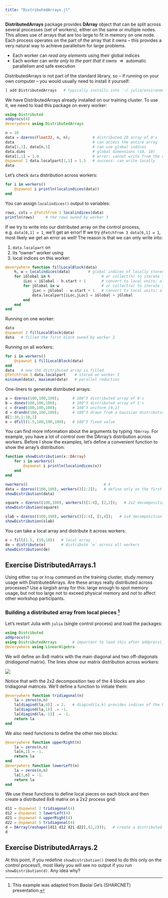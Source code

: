 ```yaml
---
title: "DistributedArrays.jl"
---
```


<!-- Add Baolai's materials? -->

**DistributedArrays** package provides **DArray** object that can be split across several processes (set of
workers), either on the same or multiple nodes. This allows use of arrays that are too large to fit in memory
on one node. Each process operates on the part of the array that it owns -- this provides a very natural way
to achieve parallelism for large problems.

- Each worker can *read any elements* using their global indices
- Each worker can *write only to the part that it owns* $~\Rightarrow~$ automatic parallelism and safe
  execution

DistributedArrays is not part of the standard library, so -- if running on your own computer -- you would
usually need to install it yourself:

```jl
] add DistributedArrays   # typically installs into `~/.julia/environments/versionNumber`
```

We have DistributedArrays already installed on our training cluster. To use it, we need to load this package
on every worker:

```jl
using Distributed
addprocs(4)
@everywhere using DistributedArrays
```

```jl
n = 10
data = dzeros(Float32, n, n);          # distributed 2D array of 0's
data                                   # can access the entire array
data[1,1], data[n,5]                   # can use global indices
data.dims                              # global dimensions (10, 10)
data[1,1] = 1.0                        # error: cannot write from the control process!
@spawnat 2 data.localpart[1,1] = 1.5   # success: can write locally
data
```

Let's check `data` distribution across workers:

```jl
for i in workers()
    @spawnat i println(localindices(data))
end
```

You can assign `localindices()` output to variables:

```jl
rows, cols = @fetchfrom 3 localindices(data)
println(rows)     # the rows owned by worker 3
```

If we try to write into our distributed array on the control process, e.g. `data[6,1] = 1`, we'll get an
error! If we try `@fetchfrom 3 data[6,1] = 1`, most likely we get an error as well! The reason is that we can
only write into:

1. `data.localpart` on
1. its "owner" worker using
1. local indices on this worker:

```jl
@everywhere function fillLocalBlock(data)
    h, w = localindices(data)        # global indices of locally stored elements
    for iGlobal in h                       # or collect(h) to iterate through a vector
        iLoc = iGlobal - h.start + 1       # convert to local units; always start from 1
        for jGlobal in w                   # or collect(w) to iterate through a vector
            jLoc = jGlobal - w.start + 1   # convert to local units; always start from 1
            data.localpart[iLoc,jLoc] = iGlobal + jGlobal
        end
    end
end
```

Running on one worker:

```jl
data
@spawnat 2 fillLocalBlock(data)
data   # filled the first block owned by worker 2
```

Running on all workers:

```jl
for i in workers()
    @spawnat i fillLocalBlock(data)
end
data   # now the distributed array is filled
@fetchfrom 3 data.localpart    # stored on worker 3
minimum(data), maximum(data)   # parallel reduction
```

One-liners to generate distributed arrays:

```jl
a = dzeros(100,100,100);      # 100^3 distributed array of 0's
b = dones(100,100,100);       # 100^3 distributed array of 1's
c = drand(100,100,100);       # 100^3 uniform [0,1]
d = drandn(100,100,100);      # 100^3 drawn from a Gaussian distribution
d[1:10,1:10,1]
e = dfill(1.5,100,100,100);   # 100^3 fixed value
```

You can find more information about the arguments by typing `?DArray`. For example, you have a lot of control over the
DArray's distribution across workers. Before I show the examples, let's define a convenient function to show the array's
distribution:

```jl
function showDistribution(x::DArray)
    for i in workers()
        @spawnat i println(localindices(x))
    end
end
```
```jl
nworkers()                                  # 4
data = dzeros((100,100), workers()[1:2]);   # define only on the first two workers
showDistribution(data)
```
```jl
square = dzeros((100,100), workers()[1:4], [2,2]);   # 2x2 decomposition
showDistribution(square)
```
```jl
slab = dzeros((100,100), workers()[1:4], [1,4]);   # 1x4 decomposition
showDistribution(slab)
```

You can take a local array and distribute it across workers:

```jl
e = fill(1.5, (10,10))   # local array
de = distribute(e)       # distribute `e` across all workers
showDistribution(de)
```

::: {.callout-caution collapse="true"}
## Exercise DistributedArrays.1
Using either `top` or `htop` command on the training cluster, study memory usage with DistributedArrays. Are
these arrays really distributed across processes? Use a _largish_ array for this: large enough to spot
memory usage, but not too large not to exceed physical memory and not to affect other workshop participants.
:::

### Building a distributed array from local pieces [^1]

[^1]: This example was adapted from Baolai Ge's (SHARCNET) presentation.

Let's restart Julia with `julia` (single control process) and load the packages:

```jl
using Distributed
addprocs(4)
using DistributedArrays       # important to load this after addprocs()
@everywhere using LinearAlgebra
```

We will define an 8x8 matrix with the main diagonal and two off-diagonals (*tridiagonal* matrix). The lines show our
matrix distribution across workers:

![](/fig/matrix.png)

Notice that with the 2x2 decomposition two of the 4 blocks are also tridiagonal matrices. We'll define a function to
initiate them:

```jl
@everywhere function tridiagonal(n)
    la = zeros(n,n)
    la[diagind(la,0)] .= 2.   # diagind(la,k) provides indices of the kth diagonal of a matrix
    la[diagind(la,1)] .= -1.
    la[diagind(la,-1)] .= -1.
    return la
end
```

We also need functions to define the other two blocks:

```jl
@everywhere function upperRight(n)
    la = zeros(n,n)
    la[n,1] = -1.
    return la
end
@everywhere function lowerLeft(n)
    la = zeros(n,n)
    la[1,n] = -1.
    return la
end
```

We use these functions to define local pieces on each block and then create a distributed 8x8 matrix on a 2x2 process
grid:

```jl
d11 = @spawnat 2 tridiagonal(4)
d12 = @spawnat 3 lowerLeft(4)
d21 = @spawnat 4 upperRight(4)
d22 = @spawnat 5 tridiagonal(4)
d = DArray(reshape([d11 d12 d21 d22],(2,2)));   # create a distributed 8x8 matrix on a 2x2 process grid
d
```

::: {.callout-caution collapse="true"}
## Exercise DistributedArrays.2
At this point, if you redefine `showDistribution()` (need to do this only on the control process!), most likely you
will see no output if you run `showDistribution(d)`. Any idea why?
:::

<!-- Solution: need to run `using DistributedArrays` on all workers. -->
